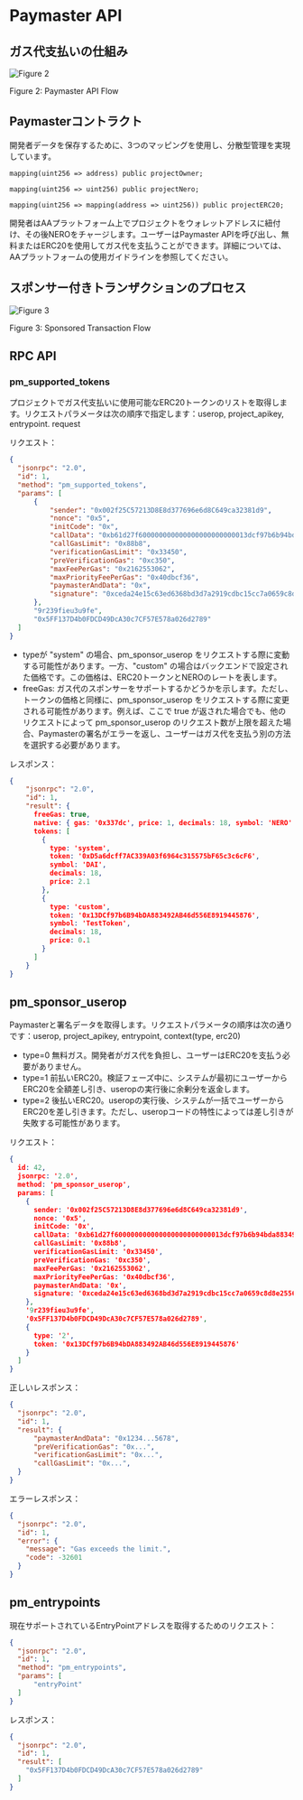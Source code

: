 # Paymaster API

## ガス代支払いの仕組み
<div style={{ height: '2rem' }} />
<div style={{ textAlign: 'center' }}>
  <img src="/assets/aaPlatform/figure2.jpeg" alt="Figure 2" />
  <p style={{ fontStyle: 'italic' }}>Figure 2: Paymaster API Flow</p>
</div>

## Paymasterコントラクト

開発者データを保存するために、3つのマッピングを使用し、分散型管理を実現しています。

```solidity
mapping(uint256 => address) public projectOwner; 

mapping(uint256 => uint256) public projectNero; 

mapping(uint256 => mapping(address => uint256)) public projectERC20; 
```

開発者はAAプラットフォーム上でプロジェクトをウォレットアドレスに紐付け、その後NEROをチャージします。ユーザーはPaymaster APIを呼び出し、無料またはERC20を使用してガス代を支払うことができます。詳細については、AAプラットフォームの使用ガイドラインを参照してください。

## スポンサー付きトランザクションのプロセス
<div style={{ height: '2rem' }} />
<div style={{ textAlign: 'center' }}>
  <img src="/assets/aaPlatform/figure3.png" alt="Figure 3" />
  <p style={{ fontStyle: 'italic' }}>Figure 3: Sponsored Transaction Flow</p>
</div>



## RPC API

### pm_supported_tokens
プロジェクトでガス代支払いに使用可能なERC20トークンのリストを取得します。リクエストパラメータは次の順序で指定します：userop, project_apikey, entrypoint. request

リクエスト：
```json
{  
  "jsonrpc": "2.0",  
  "id": 1,  
  "method": "pm_supported_tokens",
  "params": [
      {
          "sender": "0x002f25C57213D8E8d377696e6d8C649ca32381d9",
          "nonce": "0x5",
          "initCode": "0x",
          "callData": "0xb61d27f600000000000000000000000013dcf97b6b94bda883492ab46d556e8919445876000000000000000000000000000000000000000000000000000000000000000000000000000000000000000000000000000000000000000000000000000000600000000000000000000000000000000000000000000000000000000000000044095ea7b300000000000000000000000038764200d295b00d0e00a9b98b028dfe107e45b100000000000000000000000000000000000000000052b7d2dcc80cd2e400000000000000000000000000000000000000000000000000000000000000",
          "callGasLimit": "0x88b8",
          "verificationGasLimit": "0x33450",
          "preVerificationGas": "0xc350",
          "maxFeePerGas": "0x2162553062",
          "maxPriorityFeePerGas": "0x40dbcf36",
          "paymasterAndData": "0x",
          "signature": "0xceda24e15c63ed6368bd3d7a2919cdbc15cc7a0659c8d8e25561510ddfc1960f5bf1c72cb84ae48baf95cb132142ba5ae7ebecb289e4b1e33e8887bd404632c51b"
      },
      "9r239fieu3u9fe",
      "0x5FF137D4b0FDCD49DcA30c7CF57E578a026d2789"
  ]
}
```

* typeが "system" の場合、pm_sponsor_userop をリクエストする際に変動する可能性があります。一方、"custom" の場合はバックエンドで設定された価格です。この価格は、ERC20トークンとNEROのレートを表します。  
* freeGas: ガス代のスポンサーをサポートするかどうかを示します。ただし、トークンの価格と同様に、pm_sponsor_userop をリクエストする際に変更される可能性があります。例えば、ここで true が返された場合でも、他のリクエストによって pm_sponsor_userop のリクエスト数が上限を超えた場合、Paymasterの署名がエラーを返し、ユーザーはガス代を支払う別の方法を選択する必要があります。

レスポンス：

```json
{
    "jsonrpc": "2.0",
    "id": 1,
    "result": {
      freeGas: true,
      native: { gas: '0x337dc', price: 1, decimals: 18, symbol: 'NERO' },
      tokens: [
        {
          type: 'system',
          token: '0xD5a6dcff7AC339A03f6964c315575bF65c3c6cF6',
          symbol: 'DAI',
          decimals: 18,
          price: 2.1
        },
        {
          type: 'custom',
          token: '0x13DCf97b6B94bDA883492AB46d556E8919445876',
          symbol: 'TestToken',
          decimals: 18,
          price: 0.1
        }
      ]
    }
}
```

## pm_sponsor_userop

Paymasterと署名データを取得します。リクエストパラメータの順序は次の通りです：userop, project_apikey, entrypoint, context(type, erc20)

* type=0 無料ガス。開発者がガス代を負担し、ユーザーはERC20を支払う必要がありません。  
* type=1 前払いERC20。検証フェーズ中に、システムが最初にユーザーからERC20を全額差し引き、useropの実行後に余剰分を返金します。  
* type=2 後払いERC20。useropの実行後、システムが一括でユーザーからERC20を差し引きます。ただし、useropコードの特性によっては差し引きが失敗する可能性があります。

リクエスト：
```json
{
  id: 42,
  jsonrpc: '2.0',
  method: 'pm_sponsor_userop',
  params: [
    {
      sender: '0x002f25C57213D8E8d377696e6d8C649ca32381d9',
      nonce: '0x5',
      initCode: '0x',
      callData: '0xb61d27f600000000000000000000000013dcf97b6b94bda883492ab46d556e8919445876000000000000000000000000000000000000000000000000000000000000000000000000000000000000000000000000000000000000000000000000000000600000000000000000000000000000000000000000000000000000000000000044095ea7b300000000000000000000000038764200d295b00d0e00a9b98b028dfe107e45b100000000000000000000000000000000000000000052b7d2dcc80cd2e400000000000000000000000000000000000000000000000000000000000000',
      callGasLimit: '0x88b8',
      verificationGasLimit: '0x33450',
      preVerificationGas: '0xc350',
      maxFeePerGas: '0x2162553062',
      maxPriorityFeePerGas: '0x40dbcf36',
      paymasterAndData: '0x',
      signature: '0xceda24e15c63ed6368bd3d7a2919cdbc15cc7a0659c8d8e25561510ddfc1960f5bf1c72cb84ae48baf95cb132142ba5ae7ebecb289e4b1e33e8887bd404632c51b'
    },
    '9r239fieu3u9fe',
    '0x5FF137D4b0FDCD49DcA30c7CF57E578a026d2789',
    {
      type: '2',
      token: '0x13DCf97b6B94bDA883492AB46d556E8919445876'
    }
  ]
}
```

正しいレスポンス：

```json
{  
  "jsonrpc": "2.0",  
  "id": 1,  
  "result": {  
      "paymasterAndData": "0x1234...5678",  
      "preVerificationGas": "0x...",  
      "verificationGasLimit": "0x...",  
      "callGasLimit": "0x...",  
  }  
}
```
エラーレスポンス：
```json
{  
  "jsonrpc": "2.0",  
  "id": 1,  
  "error": {  
    "message": "Gas exceeds the limit.", 
    "code": -32601  
  }  
}
```
## pm_entrypoints

現在サポートされているEntryPointアドレスを取得するためのリクエスト：

```json
{
  "jsonrpc": "2.0",
  "id": 1,
  "method": "pm_entrypoints",
  "params": [
      "entryPoint"
  ]
}
```

レスポンス：

```json
{
  "jsonrpc": "2.0",
  "id": 1,
  "result": [
    "0x5FF137D4b0FDCD49DcA30c7CF57E578a026d2789"
  ]
}
```